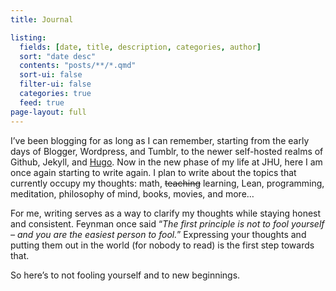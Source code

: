 ```yaml
---
title: Journal

listing:
  fields: [date, title, description, categories, author]
  sort: "date desc"
  contents: "posts/**/*.qmd"
  sort-ui: false
  filter-ui: false
  categories: true
  feed: true
page-layout: full
---
```


I've been blogging for as long as I can remember, starting from the early days of Blogger, Wordpress, and Tumblr, to the newer self-hosted realms of Github, Jekyll, and [Hugo](https://apurvanakade.github.io/blog/). Now in the new phase of my life at JHU, here I am once again starting to write again. I plan to write about the topics that currently occupy my thoughts: math, <s>teaching</s> learning, Lean, programming, meditation, philosophy of mind, books, movies, and more...

For me, writing serves as a way to clarify my thoughts while staying honest and consistent. 
Feynman once said "*The first principle is not to fool yourself – and you are the easiest person to fool.*" 
Expressing your thoughts and putting them out in the world (for nobody to read) is the first step towards that.

So here's to not fooling yourself and to new beginnings. 
